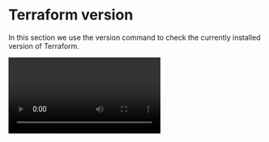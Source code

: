 # Terraform version

<Intro>In this section we use the version command to check the currently installed version of Terraform.</Intro>

<Video id="eVvuBjPJApY"/>

The `terraform version` command displays the current version of Terraform and all installed plugins.

If you are using an older version of Terraform, it will prompt you that your version is out of date, what the latest version is and where you can download it.

<Task id="terraform_version">
  Verify that the `terraform` binary is the correct version by running `terraform version`.
</Task>